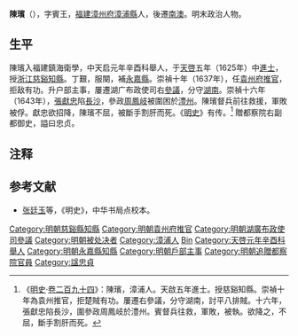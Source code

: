 '''陳璸'''（{{bd|？||1643年|catIdx=Chen陈}}），字賓王，[[福建|福建]][[漳州府|漳州府]][[漳浦縣|漳浦縣]]人，後遷[[南澳縣|南澳]]。明末政治人物。

==生平==
陳璸入福建鎮海衛學，中天启元年辛酉科舉人，于[[天啓|天啓]]五年（1625年）中[[進士|進士]]，授[[浙江|浙江]][[慈谿|慈谿]][[知縣|知縣]]。丁艱，服闋，補[[永嘉縣|永嘉縣]]。崇禎十年（1637年），任[[袁州府|袁州府]][[推官|推官]]，拒敌有功。升户部主事，屢遷湖广布政使司右[[參議|參議]]，分守[[湖南|湖南]]。崇禎十六年（1643年），[[張獻忠|張獻忠]]陷[[長沙|長沙]]，參政[[周鳳岐|周鳳岐]]被圍困於[[澧州|澧州]]。陳璸督兵前往救援，軍敗被俘。獻忠欲招降，陳璸不屈，被斷手割肝而死。《[[明史|明史]]》有传。<ref>《[[明史|明史]]·[[s:明史/卷294|卷二百九十四]]》：陳璸，漳浦人。天啟五年進士。授慈谿知縣。崇禎十年為袁州推官，拒楚賊有功。屢遷右參議，分守湖南，討平八排賊。十六年，張獻忠陷長沙，圍參政周鳳岐於澧州。賓督兵往救，軍敗，被執。欲降之，不屈，斷手割肝而死。</ref> 贈都察院右副都御史，謚曰忠贞。

==注释==
{{reflist}}

==参考文献==
*[[张廷玉|张廷玉]]等，《明史》，中华书局点校本。

{{start box}}
{{s-off}}
{{s-before|[[汪秉忠|汪秉忠]]}}
{{s-title|明朝袁州府推官|1637年－1638年}}
{{s-after|[[丁聖時|丁聖時]]}}
{{end box}}

{{並稱|（漳浦）銅山三傑|[[黄道周|黃道周]] - [[陳士奇_(明朝)|陳士奇]] - [[陳璸_(天啟進士)|陳　璸]]}}
{{天啓五年乙丑科殿試金榜}}
{{DEFAULTSORT:Chen陈}}
[[Category:明朝慈谿縣知縣|Category:明朝慈谿縣知縣]]
[[Category:明朝袁州府推官|Category:明朝袁州府推官]]
[[Category:明朝湖廣布政使司參議|Category:明朝湖廣布政使司參議]]
[[Category:明朝被处决者|Category:明朝被处决者]]
[[Category:漳浦人|Category:漳浦人]]
[[Category:陈姓|Bin]]
[[Category:天啓元年辛酉科舉人|Category:天啓元年辛酉科舉人]]
[[Category:明朝永嘉縣知縣|Category:明朝永嘉縣知縣]]
[[Category:明朝戶部主事|Category:明朝戶部主事]]
[[Category:明朝追贈都察院官員|Category:明朝追贈都察院官員]]
[[Category:諡忠貞|Category:諡忠貞]]